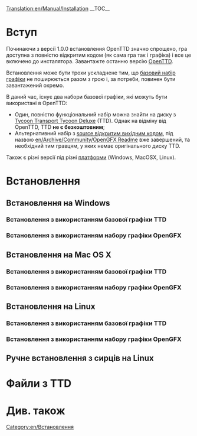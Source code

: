 [[Translation:en/Manual/Installation]]
{{uk/Зміст}}
__TOC__
= Вступ =
Починаючи з версії 1.0.0 встановлення OpenTTD значно спрощено, гра доступна з повністю відкритим кодом (як сама гра так і графіка) і все це включено до инсталятора. Завантажте останню версію [http://www.openttd.org/download-stable OpenTTD].

Встановлення може бути трохи ускладнене тим, що [[en/base graphics|базовий набір графіки]] не поширюється разом з грою і, за потреби, повинен бути завантажений окремо.

В даний час, існує два набори базової графіки, які можуть бути використані в OpenTTD:
* Один, повністю функціональний набір можна знайти на диску з [https://www.wikipedia.org/wiki/ua:Transport Tycoon Transport Tycoon Deluxe] (TTD). Однак на відміну від OpenTTD, TTD '''не є безкоштовним''';
* Альтернативний набір з [https://www.wikipedia.org/wiki/ua:Open source відкритим вихідним кодом], під назвою [[en/Archive/Community/OpenGFX Readme]] вже завершений, та необхідний тим гравцям, у яких немає оригінального диску TTD.

Також є різні версії під різні [[uk/Операційна система|платформи]] (Windows, MacOSX, Linux).

= Встановлення =
== Встановлення на Windows ==
=== Встановлення з використанням базової графіки TTD ===
=== Встановлення з використанням набору графіки OpenGFX ===
== Встановлення на Mac OS X ==
=== Встановлення з використанням базової графіки TTD ===
=== Встановлення з використанням набору графіки OpenGFX ===
== Встановлення на Linux ==
=== Встановлення з використанням базової графіки TTD ===
=== Встановлення з використанням набору графіки OpenGFX ===
== Ручне встановлення з сирців на Linux ==
= Файли з TTD =
= Див. також =
[[Category:en/Встановлення]]